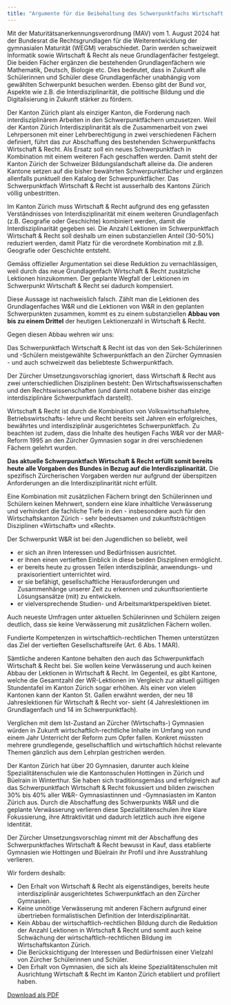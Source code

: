 ```yaml
---
title: "Argumente für die Beibehaltung des Schwerpunktfachs Wirtschaft und Recht"
---
```


Mit der Maturitätsanerkennungsverordnung (MAV) vom 1. August 2024 hat
der Bundesrat die Rechtsgrundlagen für die Weiterentwicklung der
gymnasialen Maturität (WEGM) verabschiedet. Darin werden schweizweit
Informatik sowie Wirtschaft & Recht als neue Grundlagenfächer 
festgelegt. Die beiden Fächer ergänzen die bestehenden Grundlagenfächern
wie Mathematik, Deutsch, Biologie etc. Dies bedeutet, dass in Zukunft
alle Schülerinnen und Schüler diese Grundlagenfächer unabhängig vom
gewählten Schwerpunkt besuchen werden. Ebenso gibt der Bund vor, Aspekte
wie z.B. die Interdisziplinarität, die politische Bildung und die
Digitalisierung in Zukunft stärker zu fördern.

Der Kanton Zürich plant als einziger Kanton, die Forderung nach
interdisziplinärem Arbeiten in den Schwerpunktfächern umzusetzen. Weil
der Kanton Zürich Interdisziplinarität als die Zusammenarbeit von zwei
Lehrpersonen mit einer Lehrberechtigung in zwei verschiedenen Fächern
definiert, führt das zur Abschaffung des bestehenden Schwerpunktfachs
Wirtschaft & Recht. Als Ersatz soll ein neues Schwerpunktfach in Kombination
mit einem weiteren Fach geschaffen werden.
Damit
steht der Kanton Zürich der Schweizer
Bildungslandschaft alleine da. Die anderen Kantone setzen auf die bisher
bewährten Schwerpunktfächer und ergänzen allenfalls punktuell den
Katalog der Schwerpunktfächer. Das Schwerpunktfach Wirtschaft & Recht
ist ausserhalb des Kantons Zürich völlig unbestritten.

Im Kanton Zürich muss Wirtschaft & Recht aufgrund des eng gefassten
Verständnisses von Interdisziplinarität mit
einem weiteren Grundlagenfach (z.B. Geografie oder Geschichte) kombiniert werden, damit
die Interdisziplinarität gegeben sei. Die Anzahl Lektionen im Schwerpunktfach Wirtschaft &
Recht soll deshalb um einen substanziellen Anteil (30-50%) reduziert werden, damit Platz für
die verordnete Kombination mit z.B. Geografie oder Geschichte entsteht.

Gemäss offizieller Argumentation sei diese Reduktion zu vernachlässigen,
weil durch das neue Grundlagenfach 
Wirtschaft & Recht zusätzliche Lektionen hinzukommen. Der geplante Wegfall der Lektionen
im Schwerpunkt Wirtschaft & Recht sei dadurch kompensiert.

Diese Aussage ist nachweislich falsch. Zählt man die Lektionen des Grundlagenfaches
W&R und die Lektionen von W&R in den geplanten Schwerpunkten zusammen, kommt es
zu einem substanziellen **Abbau von bis zu einem Drittel** der
heutigen Lektionenzahl in Wirtschaft & Recht.

Gegen diesen Abbau wehren wir uns:

Das Schwerpunktfach Wirtschaft & Recht ist das von den Sek-Schülerinnen und -Schülern
meistgewählte Schwerpunktfach an den Zürcher Gymnasien - und auch schweizweit das
beliebteste Schwerpunktfach.

Der Zürcher Umsetzungsvorschlag ignoriert, dass Wirtschaft & Recht aus
zwei unterschiedlichen Disziplinen besteht: Den
Wirtschaftswissenschaften und den Rechtswissenschaften (und damit
notabene bisher das einzige interdisziplinäre Schwerpunktfach darstellt).

Wirtschaft & Recht ist durch die Kombination von Volkswirtschaftslehre, Betriebswirtschafts-
lehre und Recht bereits seit Jahren ein erfolgreiches, bewährtes und
interdisziplinär ausgerichtetes Schwerpunktfach. Zu beachten ist zudem,
dass die Inhalte des heutigen Fachs 
W&R vor der MAR-Reform 1995 an den Zürcher Gymnasien sogar in drei
verschiedenen Fächern gelehrt wurden. 

**Das aktuelle Schwerpunktfach Wirtschaft & Recht erfüllt somit bereits
heute alle Vorgaben des Bundes in Bezug auf die Interdisziplinarität.**
Die spezifisch Zürcherischen Vorgaben werden nur aufgrund der
überspitzen Anforderungen an die Interdisziplinarität nicht erfüllt.

Eine Kombination mit zusätzlichen Fächern bringt den Schülerinnen und Schülern keinen
Mehrwert, sondern eine klare inhaltliche Verwässerung und verhindert die fachliche Tiefe
in den - insbesondere auch für den Wirtschaftskanton Zürich - sehr
bedeutsamen und zukunftsträchtigen Disziplinen «Wirtschaft» und «Recht». 

Der Schwerpunkt W&R ist bei den Jugendlichen so beliebt, weil

* er sich an ihren Interessen und Bedürfnissen ausrichtet.
* er ihnen einen vertieften Einblick in diese beiden Disziplinen ermöglicht.
* er bereits heute zu grossen Teilen interdisziplinär, anwendungs- und
  praxisorientiert unterrichtet wird.
* er sie befähigt, gesellschaftliche Herausforderungen und Zusammenhänge
  unserer Zeit zu erkennen und zukunftsorientierte Lösungsansätze (mit) zu entwickeln.
* er vielversprechende Studien- und Arbeitsmarktperspektiven bietet.
  
Auch neueste Umfragen unter aktuellen Schülerinnen und Schülern zeigen deutlich, dass sie
keine Verwässerung mit zusätzlichen Fächern wollen.

Fundierte Kompetenzen in wirtschaftlich-rechtlichen Themen unterstützen
das Ziel der vertieften Gesellschaftsreife (Art. 6 Abs. 1 MAR).

Sämtliche anderen Kantone behalten den auch das Schwerpunktfach Wirtschaft & Recht bei. Sie wollen
keine Verwässerung und auch keinen Abbau der Lektionen in Wirtschaft &
Recht. Im Gegenteil, es gibt Kantone, welche die Gesamtzahl der
WR-Lektionen im 
Vergleich zur aktuell gültigen Stundentafel im Kanton Zürich sogar
erhöhen. Als einer von vielen Kantonen kann der 
Kanton St. Gallen erwähnt werden, der neu 18 Jahreslektionen für Wirtschaft & Recht vor-
sieht (4 Jahreslektionen im Grundlagenfach und 14 im Schwerpunktfach).

Verglichen mit dem Ist-Zustand an Zürcher (Wirtschafts-) Gymnasien
würden in Zukunft wirtschaftlich-rechtliche Inhalte im Umfang von rund
einem Jahr Unterricht der Reform zum Opfer fallen. Konkret müssten
mehrere grundlegende, gesellschaftlich und wirtschaftlich höchst 
relevante Themen gänzlich aus dem Lehrplan gestrichen werden. 

Der Kanton Zürich hat über 20 Gymnasien, darunter auch kleine Spezialitätenschulen wie
die Kantonsschulen Hottingen in Zürich und Büelrain in Winterthur. Sie
haben sich traditionsgemäss und erfolgreich auf das Schwerpunktfach
Wirtschaft & Recht fokussiert und bilden 
zwischen 30% bis 40% aller W&R- Gymnasiastinnen und -Gymnasiasten im Kanton Zürich
aus. Durch die Abschaffung des Schwerpunkts W&R und die geplante
Verwässerung verlieren diese Spezialitätenschulen ihre klare
Fokussierung, ihre Attraktivität und dadurch letztlich 
auch ihre eigene Identität.

Der Zürcher Umsetzungsvorschlag nimmt mit der Abschaffung des Schwerpunktfaches
Wirtschaft & Recht bewusst in Kauf, dass etablierte Gymnasien wie Hottingen und Büelrain
ihr Profil und ihre Ausstrahlung verlieren.

Wir fordern deshalb:

* Den Erhalt von Wirtschaft & Recht als eigenständiges, bereits heute
  interdisziplinär ausgerichtetes Schwerpunktfach an den Zürcher
  Gymnasien. 
* Keine unnötige Verwässerung mit anderen Fächern aufgrund einer
  übertrieben formalistischen Definition der Interdisziplinarität.
* Kein Abbau der wirtschaftlich-rechtlichen Bildung durch die Reduktion
  der Anzahl Lektionen in Wirtschaft & Recht und somit auch keine
  Schwächung der wirtschaftlich-rechtlichen Bildung im Wirtschaftskanton
  Zürich. 
* Die Berücksichtigung der Interessen und Bedürfnissen einer Vielzahl
  von Zürcher Schülerinnen und Schüler.
* Den Erhalt von Gymnasien, die sich als kleine Spezialitätenschulen mit
  Ausrichtung Wirtschaft & Recht im Kanton Zürich etabliert und
  profiliert haben. 


[Download als PDF](meine_unterseite.pdf){.btn .btn-primary}